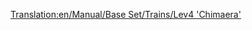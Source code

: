 [[Translation:en/Manual/Base Set/Trains/Lev4 'Chimaera']]
{{fr/Train|Nom='Chimaera' niveau 4
|Image=[[File:en/Lev4chimaerarhead.png]]
|Coût=111 328£ (222 656$)
|Vitesse=643 km/h (402 mph)
|Poids=300 t
|Puissance=20 000 cv (14.914 kW)
|Entretien=3 584£ (7 168$)
|Conception=2038
|Vie=20
|Capacité=N/A
|Description=La locomotive la plus rapide du jeu. C'est un train à double tête.

Utiliser cette locomotive à son plein potentiel peut vous donner quelques maux de tête tard dans le jeu. Comme il présente une augmentation de 33% de la vitesse par rapport au niveau 3, vous devrez soit construire des dérivations dans votre réseau, ou mettre à jour toute votre flotte - ce qui ne fonctionne que si vous avez maximisé la longueur de vos gares déjà avec le niveau 3.
|Réalité=Aucun équivalent réel n'a été trouvé pour ce train. Peut-être dans quelques années, quand le MagLev sera devenue une technologie concrète, vous trouverez ici une locomotive MagLev de quatrième génération. Le train ressemble aux trains [http://www.transrapid.de Transrapid] 9(?), tout comme au [http://starwars.wikia.com/wiki/StarSpeeder_3000 Starspeeder 3000] de l'attraction Star Tours de Disney.

Comme c'est la seule locomotive maglev multi-têtes, "Chimère" est un bon nom pour elle!
}}